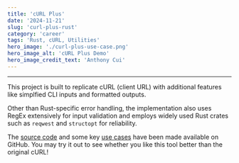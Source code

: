 ```yaml
---
title: 'cURL Plus'
date: '2024-11-21'
slug: 'curl-plus-rust'
category: 'career'
tags: 'Rust, cURL, Utilities'
hero_image: './curl-plus-use-case.png'
hero_image_alt: 'cURL Plus Demo'
hero_image_credit_text: 'Anthony Cui'
---
```


---

This project is built to replicate cURL (client URL) with additional features like simplfied CLI inputs and formatted outputs.

Other than Rust-specific error handling, the implementation also uses RegEx extensively for input validation and employs widely used Rust crates such as `reqwest` and `structopt` for reliability.

The [source code](https://github.com/Yuanlong-Tony-Cui/curl-plus) and some key [use cases](https://github.com/Yuanlong-Tony-Cui/curl-plus?tab=readme-ov-file#example-use-cases) have been made available on GitHub. You may try it out to see whether you like this tool better than the original cURL!